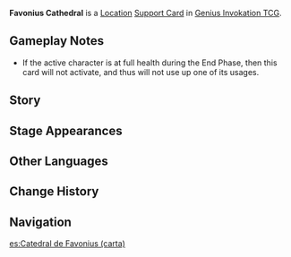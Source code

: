 {{About|the [[Genius Invokation TCG]] Support Card|the [[Location]]|Favonius Cathedral}}
{{Genius Invokation TCG Infobox
|title     = Favonius Cathedral
|id        = 321006
|image     = Favonius Cathedral Support Card.png
|type      = Support Card
|group     = Location
|effect    = '''End Phase:''' Heal your active character for 2 HP.
|usage     = 2
|matching  = 2
|source1   = [[Genius Invokation TCG Starter Deck]]
|source2   = {{Sold By}}
}}
'''Favonius Cathedral''' is a [[Location Card|Location]] [[Support Card]] in [[Genius Invokation TCG]].

==Gameplay Notes==
* If the active character is at full health during the End Phase, then this card will not activate, and thus will not use up one of its usages.

==Story==
{{Description|"If you speak sincerely into the wind, your words will surely reach the archon's ear one day."|title=Gathering of the Devout}}

==Stage Appearances==
{{Genius Invokation TCG Stage Appearances}}

==Other Languages==
{{Transclude|Favonius Cathedral|Other Languages}}

==Change History==
{{Change History|3.3}}

==Navigation==
{{Genius Invokation TCG Navbox|Support Card}}

[[es:Catedral de Favonius (carta)]]